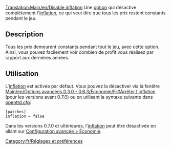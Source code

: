 [[Translation:Main/en/Disable inflation]]
Une [[Main/fr/Options avancées|option]] qui désactive complètement l'[[Main/fr/Inflation|inflation]], ce qui veut dire que tous les prix restent constants pendant le jeu.


== Description ==
Tous les prix demeurent constants pendant tout le jeu, avec cette option. Ainsi, vous pouvez facilement voir combien de profit vous réalisez par rapport aux dernières années.


== Utilisation ==
L'[[Main/fr/Inflation|inflation]] est activée par défaut. Vous pouvez la désactiver via la fenêtre [[Main/en/Options avancées 0.3.0 - 0.6.3/Économie/Fr#Arrêter l'inflation]] (pour les versions avant 0.7.0) ou en utilisant la syntaxe suivante dans [[Main/fr/Openttd.cfg|openttd.cfg]]:
<pre>[patches]
inflation = false</pre>

Dans les versions 0.7.0 et ultérieures, l'[[Main/fr/Inflation|inflation]] peut être désactivée en allant sur [[Main/en/Options Avancées/Économie/Fr#Inflation|Configuration avancée > Économie]].

[[Category:fr/Réglages et préférences]]